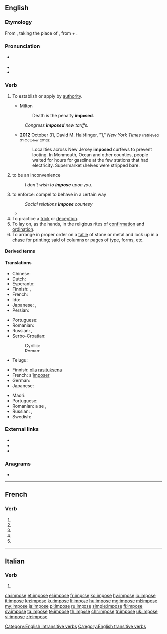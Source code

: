 {{also|imposé}}
==English==

===Etymology===
From {{etyl|frm|en}} {{m|frm|imposer||to lay on, impose}}, taking the place of {{etyl|la|en}} {{m|la|imponere||to lay on, impose}}, from {{m|la|in||on, upon}} + {{m|la|ponere||to put place}}.

===Pronunciation===
* {{a|US}} {{IPA|/ɪmˈpoʊz/|lang=en}}
* {{audio|en-us-impose.ogg|Audio (US)|lang=en}}
* {{rhymes|əʊz|lang=en}}

===Verb===
{{en-verb|impos}}

# {{label|en|transitive}} To establish or apply by [[authority]].
#* Milton
#*: Death is the penalty '''imposed'''.
#: ''Congress '''imposed''' new tariffs.''
#* '''2012''' October 31, David M. Halbfinger, "[http://www.nytimes.com/2012/11/01/nyregion/new-jersey-continues-to-cope-with-hurricane-sandy.html?hp]," ''New York Times'' <small>(retrieved 31 October 2012)</small>:
#*: Localities across New Jersey '''imposed''' curfews to prevent looting. In Monmouth, Ocean and other counties, people waited for hours for gasoline at the few stations that had electricity. Supermarket shelves were stripped bare.
# {{label|en|intransitive}} to be an inconvenience
#: ''I don't wish to '''impose''' upon you.''
# to enforce: compel to behave in a certain way
#: ''Social relations '''impose''' courtesy''
#* {{quote-journal
|date=December 10, 2011
|author=Arindam Rej
|title=Norwich 4 - 2 Newcastle
|work=BBC Sport
|url=http://news.bbc.co.uk/sport2/hi/football/eng_prem/16015486.stm
|page=
|passage=Norwich soon began '''imposing''' themselves on that patched-up defence with Holt having their best early chance, only to see it blocked by Simpson.}}
# To practice a [[trick]] or [[deception]].
# To lay on, as the hands, in the religious rites of [[confirmation]] and [[ordination]].
# To arrange in proper order on a [[table]] of stone or metal and lock up in a [[chase]] for [[print]]ing; said of columns or pages of type, forms, etc.

====Derived terms====
{{der3|title=Terms derived from "impose"|[[imposition]]|[[superimpose]]|[[imposure]]}}

====Translations====
{{trans-top|to establish or apply by authority}}
* Chinese: {{t+|cmn|强加|sc=Hani}}
* Dutch: {{t+|nl|opleggen}}
* Esperanto: {{t|eo|imponi}}
* Finnish: {{t+|fi|määrätä}}, {{t+|fi|säätää}}
* French: {{t+|fr|imposer}}
* Ido: {{t+|io|aplikar}}
* Japanese: {{t|ja|強要する|tr=きょうようする, kyōyō-suru|sc=Jpan}}, {{t|ja|強いる|tr=しいる, shiiru|sc=Jpan}}
* Persian: {{t+|fa|برنهادن|tr=barnehādan}}
{{trans-mid}}
* Portuguese: {{t+|pt|impor}}
* Romanian: {{t+|ro|impune}}
* Russian: {{t+|ru|облага́ть}}, {{t+|ru|налага́ть}}
* Serbo-Croatian:
*: Cyrillic: {{t|sh|наметнути}}
*: Roman: {{t+|sh|nametnuti}}
* Telugu: {{t+|te|విధించు|tr=vidhimchu}}
{{trans-bottom}}

{{trans-top|to be an inconvenience}}
* Finnish: [[olla]] [[rasituksena]]
* French: s'[[imposer]]
* German: {{t|de|auferlegen}}
* Japanese: {{t+|ja|課す|tr=かす, kasu|sc=Jpan}}
{{trans-mid}}
* Maori: {{t|mi|māminga}}
* Portuguese: {{t+|pt|abusar}}
* Romanian: a se {{t+|ro|impune}}, {{t+|ro|dicta}}
* Russian: {{t+|ru|навязыва́ться|impf}} {{qualifier|intransitive}}, {{t+|ru|навяза́ться|pf}} {{qualifier|intransitive}}
* Swedish: {{t|sv|vara till besvär}}
{{trans-bottom}}

===External links===
* {{R:Webster 1913}}
* {{R:Century 1911}}
* {{R:OneLook}}

===Anagrams===
* {{l|en|mopies}}

[[Category:English intransitive verbs]]
[[Category:English transitive verbs]]

----

==French==

===Verb===
{{fr-verb-form}}

# {{inflection of|imposer||1|s|pres|indc|lang=fr}}
# {{inflection of|imposer||3|s|pres|indc|lang=fr}}
# {{inflection of|imposer||1|s|pres|subj|lang=fr}}
# {{inflection of|imposer||3|s|pres|subj|lang=fr}}
# {{inflection of|imposer||2|s|impr|lang=fr}}

----

==Italian==

===Verb===
{{head|it|verb form}}

# {{inflection of|imporre||3|s|phis|lang=it}}

[[ca:impose]]
[[et:impose]]
[[el:impose]]
[[fr:impose]]
[[ko:impose]]
[[hy:impose]]
[[io:impose]]
[[it:impose]]
[[kn:impose]]
[[ku:impose]]
[[li:impose]]
[[hu:impose]]
[[mg:impose]]
[[ml:impose]]
[[my:impose]]
[[ja:impose]]
[[pl:impose]]
[[ru:impose]]
[[simple:impose]]
[[fi:impose]]
[[sv:impose]]
[[ta:impose]]
[[te:impose]]
[[th:impose]]
[[chr:impose]]
[[tr:impose]]
[[uk:impose]]
[[vi:impose]]
[[zh:impose]]